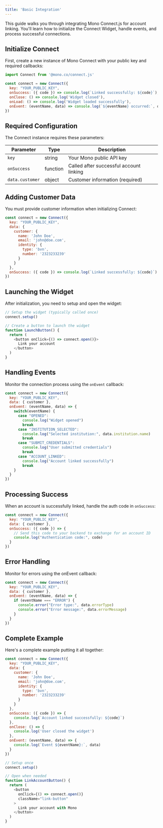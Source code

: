 ```yaml
---
title: 'Basic Integration'
---
```


This guide walks you through integrating Mono Connect.js for account linking. You'll learn how to initialize the Connect Widget, handle events, and process successful connections.

## Initialize Connect

First, create a new instance of Mono Connect with your public key and required callbacks:

```javascript
import Connect from '@mono.co/connect.js'

const connect = new Connect({
  key: "YOUR_PUBLIC_KEY",
  onSuccess: ({ code }) => console.log(`Linked successfully: ${code}`),
  onClose: () => console.log('Widget closed'),
  onLoad: () => console.log('Widget loaded successfully'),
  onEvent: (eventName, data) => console.log(`${eventName} occurred:`, data)
})
```

## Required Configuration

The Connect instance requires these parameters:

| Parameter | Type | Description |
| --------- | ---- | ----------- |
| `key` | string | Your Mono public API key |
| `onSuccess` | function | Called after successful account linking |
| `data.customer` | object | Customer information (required) |

## Adding Customer Data

You must provide customer information when initializing Connect:

```javascript
const connect = new Connect({
  key: "YOUR_PUBLIC_KEY",
  data: {
    customer: {
      name: 'John Doe',
      email: 'john@doe.com',
      identity: {
        type: 'bvn',
        number: '2323233239'
      }
    }
  },
  onSuccess: ({ code }) => console.log(`Linked successfully: ${code}`)
})
```

## Launching the Widget

After initialization, you need to setup and open the widget:

```javascript
// Setup the widget (typically called once)
connect.setup()

// Create a button to launch the widget
function LaunchButton() {
  return (
    <button onClick={() => connect.open()}>
      Link your account
    </button>
  )
}
```

## Handling Events

Monitor the connection process using the `onEvent` callback:

```javascript
const connect = new Connect({
  key: "YOUR_PUBLIC_KEY",
  data: { customer },
  onEvent: (eventName, data) => {
    switch(eventName) {
      case "OPENED":
        console.log("Widget opened")
        break
      case "INSTITUTION_SELECTED":
        console.log("Selected institution:", data.institution.name)
        break
      case "SUBMIT_CREDENTIALS":
        console.log("User submitted credentials")
        break
      case "ACCOUNT_LINKED":
        console.log("Account linked successfully")
        break
    }
  }
})
```

## Processing Success

When an account is successfully linked, handle the auth code in `onSuccess`:

```javascript
const connect = new Connect({
  key: "YOUR_PUBLIC_KEY",
  data: { customer },
  onSuccess: ({ code }) => {
    // Send this code to your backend to exchange for an account ID
    console.log("Authentication code:", code)
  }
})
```

## Error Handling

Monitor for errors using the onEvent callback:

```javascript
const connect = new Connect({
  key: "YOUR_PUBLIC_KEY",
  data: { customer },
  onEvent: (eventName, data) => {
    if (eventName === "ERROR") {
      console.error("Error type:", data.errorType)
      console.error("Error message:", data.errorMessage)
    }
  }
})
```

## Complete Example

Here's a complete example putting it all together:

```javascript
const connect = new Connect({
  key: "YOUR_PUBLIC_KEY",
  data: {
    customer: {
      name: 'John Doe',
      email: 'john@doe.com',
      identity: {
        type: 'bvn',
        number: '2323233239'
      }
    }
  },
  onSuccess: ({ code }) => {
    console.log(`Account linked successfully: ${code}`)
  },
  onClose: () => {
    console.log('User closed the widget')
  },
  onEvent: (eventName, data) => {
    console.log(`Event ${eventName}:`, data)
  }
})

// Setup once
connect.setup()

// Open when needed
function LinkAccountButton() {
  return (
    <button 
      onClick={() => connect.open()}
      className="link-button"
    >
      Link your account with Mono
    </button>
  )
}
```